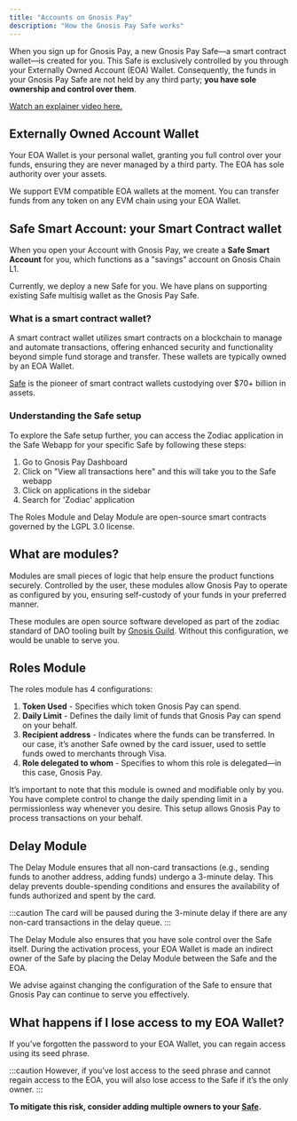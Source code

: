 ```yaml
---
title: "Accounts on Gnosis Pay"
description: "How the Gnosis Pay Safe works"
---
```


When you sign up for Gnosis Pay, a new Gnosis Pay Safe—a smart contract wallet—is created for you. 
This Safe is exclusively controlled by you through your Externally Owned Account (EOA) Wallet. 
Consequently, the funds in your Gnosis Pay Safe are not held by any third party; **you have sole ownership and control over them**.

[Watch an explainer video here.](https://youtu.be/_-FoBiwBJTA) 

## Externally Owned Account Wallet 

Your EOA Wallet is your personal wallet, granting you full control over your funds, ensuring they are never managed by a third party. 
The EOA has sole authority over your assets.

We support EVM compatible EOA wallets at the moment. 
You can transfer funds from any token on any EVM chain using your EOA Wallet.

## Safe Smart Account: your Smart Contract wallet

When you open your Account with Gnosis Pay, we create a **Safe Smart Account** for you, 
which functions as a "savings" account on Gnosis Chain L1. 

Currently, we deploy a new Safe for you. We have plans on supporting existing 
Safe multisig wallet as the Gnosis Pay Safe.

 
### What is a smart contract wallet? 

A smart contract wallet utilizes smart contracts on a blockchain to manage and automate transactions, 
offering enhanced security and functionality beyond simple fund storage and transfer. 
These wallets are typically owned by an EOA Wallet.

[Safe](https://safe.global/) is the pioneer of smart contract wallets custodying over $70+ billion in assets.

### Understanding the Safe setup 

To explore the Safe setup further, you can access the Zodiac application in the Safe Webapp for your specific Safe by following these steps:

1. Go to Gnosis Pay Dashboard
2. Click on "View all transactions here" and this will take you to the Safe webapp
3. Click on applications in the sidebar
4. Search for 'Zodiac' application

The Roles Module and Delay Module are open-source smart contracts governed by the LGPL 3.0 license.

## What are modules? 

Modules are small pieces of logic that help ensure the product functions securely. 
Controlled by the user, these modules allow Gnosis Pay to operate as configured by you, 
ensuring self-custody of your funds in your preferred manner.

These modules are open source software developed as part of the zodiac standard of DAO tooling built by [Gnosis Guild](https://www.gnosisguild.org/).
Without this configuration, we would be unable to serve you.
 
## Roles Module

The roles module has 4 configurations: 

1. **Token Used** - Specifies which token Gnosis Pay can spend. 
2. **Daily Limit** - Defines the daily limit of funds that Gnosis Pay can spend on your behalf.
3. **Recipient address** - Indicates where the funds can be transferred. In our case, it’s another Safe owned by the card issuer, used to settle funds owed to merchants through Visa. 
4. **Role delegated to whom** - Specifies to whom this role is delegated—in this case, Gnosis Pay. 

It’s important to note that this module is owned and modifiable only by you. You have complete control to change the daily spending limit in a permissionless way whenever you desire. This setup allows Gnosis Pay to process transactions on your behalf.

## Delay Module

The Delay Module ensures that all non-card transactions (e.g., sending funds to another address, adding funds) undergo a 3-minute delay. 
This delay prevents double-spending conditions and ensures the availability of funds authorized and spent by the card.

:::caution
The card will be paused during the 3-minute delay if there are any non-card transactions in the delay queue.
:::

The Delay Module also ensures that you have sole control over the Safe itself. 
During the activation process, your EOA Wallet is made an indirect owner of the Safe by placing the Delay Module between the Safe and the EOA.

We advise against changing the configuration of the Safe to ensure that Gnosis Pay can continue to serve you effectively.

## What happens if I lose access to my EOA Wallet?

If you’ve forgotten the password to your EOA Wallet, you can regain access using its seed phrase.

:::caution
However, if you’ve lost access to the seed phrase and cannot regain access to the EOA, you will also lose access to the Safe if it’s the only owner.
:::

**To mitigate this risk, consider adding multiple owners to your [Safe](https://safe.global/).**

